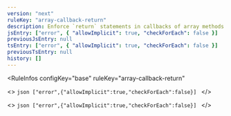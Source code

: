 ```yaml
---
version: "next"
ruleKey: "array-callback-return"
description: Enforce `return` statements in callbacks of array methods
jsEntry: ["error", { "allowImplicit": true, "checkForEach": false }]
previousJsEntry: null
tsEntry: ["error", { "allowImplicit": true, "checkForEach": false }]
previousTsEntry: null
history: []
---
```


<RuleInfos 
  configKey="base" 
  ruleKey="array-callback-return" 
>
  <>
    ```json
    ["error",{"allowImplicit":true,"checkForEach":false}]
    ```
  </>

  <>
    ```json
    ["error",{"allowImplicit":true,"checkForEach":false}]
    ```
  </>
</RuleInfos>
